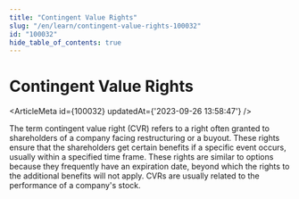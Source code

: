```yaml
---
title: "Contingent Value Rights"
slug: "/en/learn/contingent-value-rights-100032"
id: "100032"
hide_table_of_contents: true
---
```



# Contingent Value Rights

<ArticleMeta id={100032} updatedAt={'2023-09-26 13:58:47'} />
<div className='border-solid border-b border-t-0 my-4 border-[var(--ifm-color-gray-300)]' />

The term contingent value right (CVR) refers to a right often granted to shareholders of a company facing restructuring or a buyout. These rights ensure that the shareholders get certain benefits if a specific event occurs, usually within a specified time frame. These rights are similar to options because they frequently have an expiration date, beyond which the rights to the additional benefits will not apply. CVRs are usually related to the performance of a company's stock.
